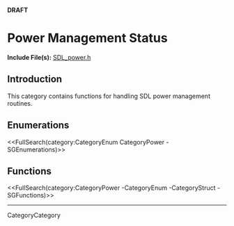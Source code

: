 <!-- #master-page:CategoryTemplate -->
<!-- #master-date:Unknown-Date -->
<!-- format wiki -->
<!-- language en -->
'''DRAFT'''

= Power Management Status =

'''Include File(s):'''  [http://hg.libsdl.org/SDL/file/default/include/SDL_power.h SDL_power.h]


== Introduction ==
This category contains functions for handling SDL power management routines. 


<!-- #Remove this line and the ## below to use this markup if it becomes relevant to this category -->
== Enumerations ==
<<FullSearch(category:CategoryEnum CategoryPower -SGEnumerations)>>

<!-- #== Structures == -->
<!-- #<<FullSearch(category:CategoryStruct CategoryPower -SGStructures)>> -->

== Functions ==
<<FullSearch(category:CategoryPower -CategoryEnum -CategoryStruct -SGFunctions)>>

----
CategoryCategory
